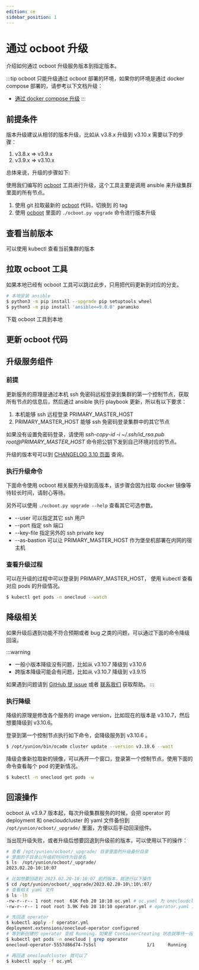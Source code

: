 ```yaml
---
edition: ce
sidebar_position: 1
---
```


# 通过 ocboot 升级

介绍如何通过 ocboot 升级服务版本到指定版本。

:::tip
ocboot 只能升级通过 ocboot 部署的环境，如果你的环境是通过 docker compose 部署的，请参考以下文档升级：

- [通过 docker compose 升级](./docker-compose-upgrade)
:::

## 前提条件

版本升级建议从相邻的版本升级，比如从 v3.8.x 升级到 v3.10.x 需要以下的步骤：

1. v3.8.x => v3.9.x
2. v3.9.x => v3.10.x

总体来说，升级的步骤如下:

使用我们编写的 [ocboot](https://github.com/yunionio/ocboot) 工具进行升级，这个工具主要是调用 ansible 来升级集群里面的所有节点。


1. 使用 git 拉取最新的 [ocboot](https://github.com/yunionio/ocboot) 代码，切换到 <ReleaseVersion /> 的 tag
2. 使用 [ocboot](https://github.com/yunionio/ocboot) 里面的 `./ocboot.py upgrade` 命令进行版本升级

## 查看当前版本

可以使用 kubectl 查看当前集群的版本


<GetClusterVersion />

## 拉取 ocboot 工具

如果本地已经有 ocboot 工具可以跳过此步，只用把代码更新到对应的分支。

```bash
# 本地安装 ansible
$ python3 -m pip install --upgrade pip setuptools wheel
$ python3 -m pip install 'ansible<=9.0.0' paramiko
```

下载 ocboot 工具到本地


<OcbootClone />

## 更新 ocboot 代码


<OcbootFetchCheckout />

## 升级服务组件

### 前提

更新服务的原理是通过本机 ssh 免密码远程登录到集群的第一个控制节点，获取所有节点的信息后，然后通过 ansible 执行 playbook 更新，所以有以下要求：

1. 本机能够 ssh 远程登录 PRIMARY_MASTER_HOST
2. PRIMARY_MASTER_HOST 能够 ssh 免密码登录集群中的其它节点

如果没有设置免密码登录，请使用 *ssh-copy-id -i ~/.ssh/id_rsa.pub root@PRIMARY_MASTER_HOST* 命令把公钥下发到自己环境对应的节点。

升级的版本号可以到 [CHANGELOG 3.10 页面](../../development/changelog/release-3_10/) 查询。

### 执行升级命令

下面命令使用 ocboot 相关服务升级到高版本，该步骤会因为拉取 docker 镜像等待较长时间，请耐心等待。


<OcbootUpgrade />

另外可以使用 `./ocboot.py upgrade --help` 查看其它可选参数。

- --user 可以指定其它 ssh 用户
- --port 指定 ssh 端口
- --key-file 指定另外的 ssh private key
- --as-bastion 可以让 PRIMARY_MASTER_HOST 作为堡垒机部署在内网的宿主机

### 查看升级过程

可以在升级的过程中可以登录到 PRIMARY_MASTER_HOST， 使用 kubectl 查看对应 pods 的升级情况。

```bash
$ kubectl get pods -n onecloud --watch
```

## 降级相关

如果升级后遇到功能不符合预期或者 bug 之类的问题，可以通过下面的命令降级回滚。

:::warning
- 一般小版本降级没有问题，比如从 v3.10.7 降级到 v3.10.6
- 跨版本降级可能会有问题，比如从 v3.10.7 降级到 v3.9.15

如果遇到问题请到 [GitHub 提 issue](https://github.com/yunionio/cloudpods/issues) 或者 [联系我们](../../contact/) 获取帮助。
:::

### 执行降级

降级的原理是修改各个服务的 image version，比如现在的版本是 v3.10.7，然后想要降级到 v3.10.6。

登录到第一个控制节点执行如下命令，会降级服务到 v3.10.6 。

```bash
$ /opt/yunion/bin/ocadm cluster update --version v3.10.6 --wait
```

降级会重新拉取新的镜像，可以再开一个窗口，登录第一个控制节点，使用下面的命令查看每个 pod 的更新情况。

```bash
$ kubectl -n onecloud get pods -w
```

## 回滚操作

ocboot 从 v3.9.7 版本起，每次升级集群服务的时候，会把 operator 的 deployment 和 onecloudcluster 的 yaml 文件备份到 `/opt/yunion/ocboot/_upgrade/` 里面，方便以后手动回滚组件。

当出现升级失败，或者升级后想要回退到升级前的版本，可以使用以下的操作：

```bash
# 查看 /opt/yunion/ocboot/_upgrade/ 目录里面的升级备份目录
# 里面的子目录以升级前时间作为目录名
$ ls  /opt/yunion/ocboot/_upgrade/
2023.02.20-10:10:07

# 比如想要回退到 2023.02.20-10:10:07 前的版本，就进行以下操作
$ cd /opt/yunion/ocboot/_upgrade/2023.02.20-10\:10\:07/
# 查看相关 yaml 文件
$ ls -lh
-rw-r--r-- 1 root root  61K Feb 20 10:10 oc.yml # oc.yaml 为 onecloudcluster 描述文件
-rw-r--r-- 1 root root 3.9K Feb 20 10:10 operator.yml # operator.yaml 为 operator deployment 描述文件

# 先回退 operator
$ kubectl apply -f operator.yml
deployment.extensions/onecloud-operator configured
# 等到新创建的 operator 变成 Running，如果是 ContainerCreating 状态就等待一段时间
$ kubectl get pods -n onecloud | grep operator
onecloud-operator-5557d86d74-7s5sl                   1/1     Running   0          2s

# 再回退 onecloudcluster 就可以了
$ kubectl apply -f oc.yml
```
